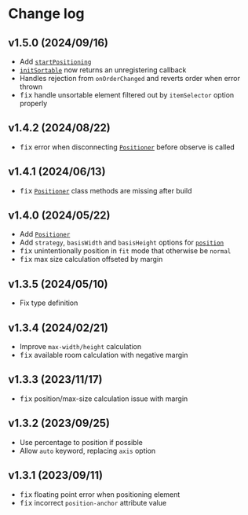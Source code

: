 <Module name="@misonou/react-css-utils" />

# Change log

## v1.5.0 (2024/09/16)

- Add [`startPositioning`](:)
- [`initSortable`](:) now returns an unregistering callback
- Handles rejection from `onOrderChanged` and reverts order when error thrown
- <kbd>fix</kbd> handle unsortable element filtered out by `itemSelector` option properly

## v1.4.2 (2024/08/22)

- <kbd>fix</kbd> error when disconnecting [`Positioner`](:) before observe is called

## v1.4.1 (2024/06/13)

- <kbd>fix</kbd> [`Positioner`](:) class methods are missing after build

## v1.4.0 (2024/05/22)

- Add [`Positioner`](:)
- Add `strategy`, `basisWidth` and `basisHeight` options for [`position`](:)
- <kbd>fix</kbd> unintentionally position in `fit` mode that otherwise be `normal`
- <kbd>fix</kbd> max size calculation offseted by margin

## v1.3.5 (2024/05/10)

- Fix type definition

## v1.3.4 (2024/02/21)

- Improve `max-width/height` calculation
- <kbd>fix</kbd> available room calculation with negative margin

## v1.3.3 (2023/11/17)

- <kbd>fix</kbd> position/max-size calculation issue with margin

## v1.3.2 (2023/09/25)

- Use percentage to position if possible
- Allow `auto` keyword, replacing `axis` option

## v1.3.1 (2023/09/11)

- <kbd>fix</kbd> floating point error when positioning element
- <kbd>fix</kbd> incorrect `position-anchor` attribute value
